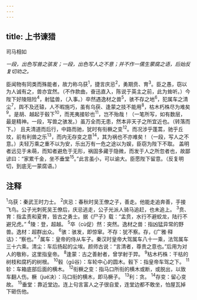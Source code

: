```yaml
---
---
---
```

title: 上书谏猎
---



司马相如

*一段，出色写兽之骇发；一段，出色写人之不意；并不作一儒生蒙腐之语，后始反复切劝之。*

臣闻物有同类而殊能者，故力称乌获<sup>1</sup>，捷言庆忌<sup>2</sup>，勇期贲、育<sup>3</sup>。臣之愚，窃以为人诚有之，兽亦宜然。（不作款曲，奋迅直入，陈说于英主之前，此为耸听。）今陛下好陵阻险<sup>4</sup>，射猛兽，（入事。）卒然遇逸材之兽<sup>5</sup>，骇不存之地<sup>6</sup>，犯属车之清尘<sup>7</sup>，舆不及还辕，人不暇施巧，虽有乌获、逢蒙之技不能用<sup>8</sup>，枯木朽株尽为难矣<sup>9</sup>。是胡、越起于毂下<sup>10</sup>，而羌夷接轸也<sup>11</sup>，岂不殆哉！（一笔所写，如有数层，最是精神。一段，写兽之骇发。）虽万全而无患，然本非天子之所宜近也。（转落而下。）
且夫清道而后行，中路而驰，犹时有衔橛之变<sup>12</sup>。而况涉乎蓬蒿，驰乎丘坟，前有利兽之乐<sup>13</sup>，而内无存变之意<sup>14</sup>，其为祸也不亦难矣！（一段，写人之不意。）夫轻万乘之重不以为安，乐出万有一危之途以为娱，臣窃为陛下不取。
盖明者远见于未萌，而知者避危于无形，祸固多藏于隐微，而发于人之所忽者也，故鄙谚曰：“家累千金，坐不垂堂<sup>15</sup>。”此言虽小，可以谕大。臣愿陛下留意。（反复明切，到底无一蒙腐语。）

## 注释

<sup>1</sup>乌获：秦武王时力士。
<sup>2</sup>庆忌：春秋时吴王僚之子，善走。他能走追奔善，手接飞鸟。公子光刺死吴王僚后，庆忌逃走，公子光派人骑马追赶，也未追上。
<sup>3</sup>贲、育：指孟责和夏育，皆古之勇士。据《尸子》载：“孟贲，水行不避蛟龙，陆行不避兄虎。”
<sup>4</sup>陵：登，超越。
<sup>5</sup>卒（cù促）然：突然。逸材之兽：指凶猛异常的野兽。逸材：超群出众。
<sup>6</sup>骇：骇发，即惊窜。不存：犹不察。存，《广雅·释诂》：“察也。”
<sup>7</sup>属车：皇帝的侍从车子。秦汉时皇帝大驾属车八十一乘，法驾属车三十六乘。清尘：车后扬起的尘埃。颜师古说：“言清者，尊贵之意也。”后用为对人的敬称，这里指皇帝。
<sup>8</sup>逢蒙：古之善射者，曾学射于羿。
<sup>9</sup>枯木朽株：干枯的树枝和腐朽的树根。
<sup>10</sup>毂（gǔ谷）：车轮中心的圆木。毂下：指皇帝车驾之下。
<sup>11</sup>轸：车箱底部后面的横木。
<sup>12</sup>衔橛之变：指马口所衔的横木或断，或脱出，以致车翻人伤。橛（jué决）：马口衔的横木，即马橛子。
<sup>13</sup>利：贪。
<sup>14</sup>存变：留心变故。
<sup>15</sup>垂堂：靠近堂边。连上句言富人之子很自爱，连堂边都不敢坐，怕屋瓦掉下砸伤他。